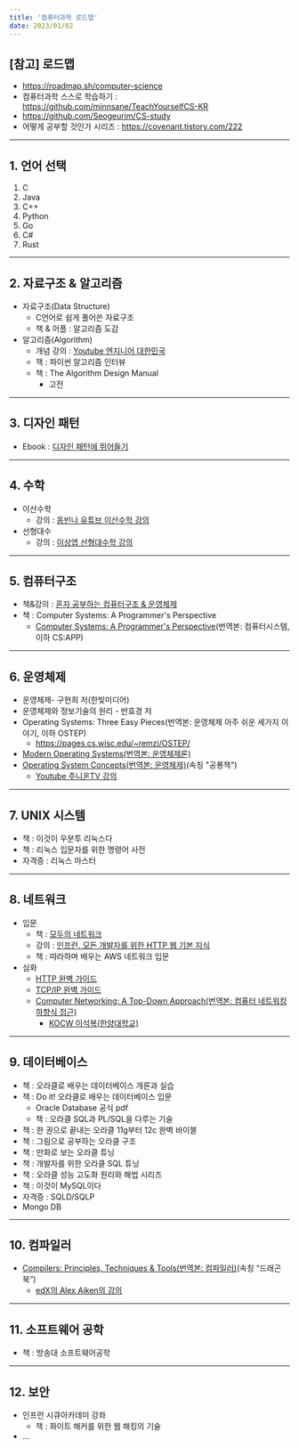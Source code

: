 ```yaml
---
title: '컴퓨터과학 로드맵'
date: 2023/01/02
---
```


## [참고] 로드맵

- https://roadmap.sh/computer-science
- 컴퓨터과학 스스로 학습하기 : https://github.com/minnsane/TeachYourselfCS-KR
- https://github.com/Seogeurim/CS-study
- 어떻게 공부할 것인가 시리즈 : https://covenant.tistory.com/222

---

## 1. 언어 선택

1. C
2. Java
3. C++
4. Python
5. Go
6. C#
7. Rust

---

## 2. 자료구조 & 알고리즘

- 자료구조(Data Structure)
  - C언어로 쉽게 풀어쓴 자료구조
  - 책 & 어플 : 알고리즘 도감
- 알고리즘(Algorithm)
  - 개념 강의 : [Youtube 엔지니어 대한민국 ](https://www.youtube.com/user/damazzang/videos)
  - 책 : 파이썬 알고리즘 인터뷰
  - 책 : The Algorithm Design Manual
    - 고전

---

## 3. 디자인 패턴

- Ebook : [디자인 패턴에 뛰어들기](https://refactoring.guru/ko/design-patterns/book)

---

## 4. 수학

- 이산수학
  - 강의 : [동빈나 유튜브 이산수학 강의](https://youtu.be/TLszG8J8mgs)
- 선형대수
  - 강의 : [이상엽 선형대수학 강의](https://youtu.be/525w2Zqh13M)

---

## 5. 컴퓨터구조

- 책&강의 : [혼자 공부하는 컴퓨터구조 & 운영체제](https://youtu.be/bls_GjX-4U8)
- 책 : Computer Systems: A Programmer's Perspective
  - [Computer Systems: A Programmer's Perspective](http://csapp.cs.cmu.edu/3e/home.html)(번역본: 컴퓨터시스템, 이하 CS:APP)

---

## 6. 운영체제

- 운영체제- 구현희 저(한빛미디어)
- 운영체제와 정보기술의 원리 - 반효경 저
- Operating Systems: Three Easy Pieces(번역본: 운영체제 아주 쉬운 세가지 이야기, 이하 OSTEP)
  - https://pages.cs.wisc.edu/~remzi/OSTEP/
- [Modern Operating Systems(번역본: 운영체제론)](https://www.amazon.com/dp/013359162X/)
- [Operating System Concepts(번역본: 운영체제)](https://www.amazon.com/dp/1118063333/)(속칭 "공룡책")
  - [Youtube 주니온TV 강의](https://www.youtube.com/watch?v=zGBm37kze9I&list=PLHqxB9kMLLaOs2BM2KbuvttBYCgDoFm-5)

---

## 7. UNIX 시스템

- 책 : 이것이 우분투 리눅스다
- 책 : 리눅스 입문자를 위한 명령어 사전
- 자격증 : 리눅스 마스터

---

## 8. 네트워크

- 입문
  - 책 : [모두의 네트워크](http://www.yes24.com/Product/Goods/61794014?OzSrank=11)
  - 강의 : [인프런. 모든 개발자를 위한 HTTP 웹 기본 지식](https://www.inflearn.com/course/http-웹-네트워크#)
  - 책 : 따라하며 배우는 AWS 네트워크 입문
- 심화
  - [HTTP 완벽 가이드](http://www.yes24.com/Product/Goods/15381085?OzSrank=1)
  - [TCP/IP 완벽 가이드](http://www.yes24.com/Product/Goods/2355754)
  - [Computer Networking: A Top-Down Approach(번역본: 컴퓨터 네트워킹 하향식 접근)](https://smile.amazon.com/Computer-Networking-Top-Down-Approach-7th/dp/0133594149/)
    - [KOCW 이석복(한양대학교)](http://www.kocw.net/home/search/kemView.do?kemId=1169634)

---

## 9. 데이터베이스

- 책 : 오라클로 배우는 데이터베이스 개론과 실습
- 책 : Do it! 오라클로 배우는 데이터베이스 입문
  - Oracle Database 공식 pdf
  - 책 : 오라클 SQL과 PL/SQL을 다루는 기술
- 책 : 한 권으로 끝내는 오라클 11g부터 12c 완벽 바이블
- 책 : 그림으로 공부하는 오라클 구조
- 책 : 만화로 보는 오라클 튜닝
- 책 : 개발자를 위한 오라클 SQL 튜닝
- 책 : 오라클 성능 고도화 원리와 해법 시리즈
- 책 : 이것이 MySQL이다
- 자격증 : SQLD/SQLP
- Mongo DB

---

## 10. 컴파일러

- [Compilers: Principles, Techniques & Tools(번역본: 컴파일러)](https://smile.amazon.com/Compilers-Principles-Techniques-Tools-2nd/dp/0321486811)(속칭 “드래곤북”)
  - [edX의 Alex Aiken의 강의](https://www.edx.org/course/compilers)

---

## 11. 소프트웨어 공학

- 책 : 방송대 소프트웨어공학

---

## 12. 보안

- 인프런 시큐아카데미 강좌
  - 책 : 화이트 해커를 위한 웹 해킹의 기술
- ...
